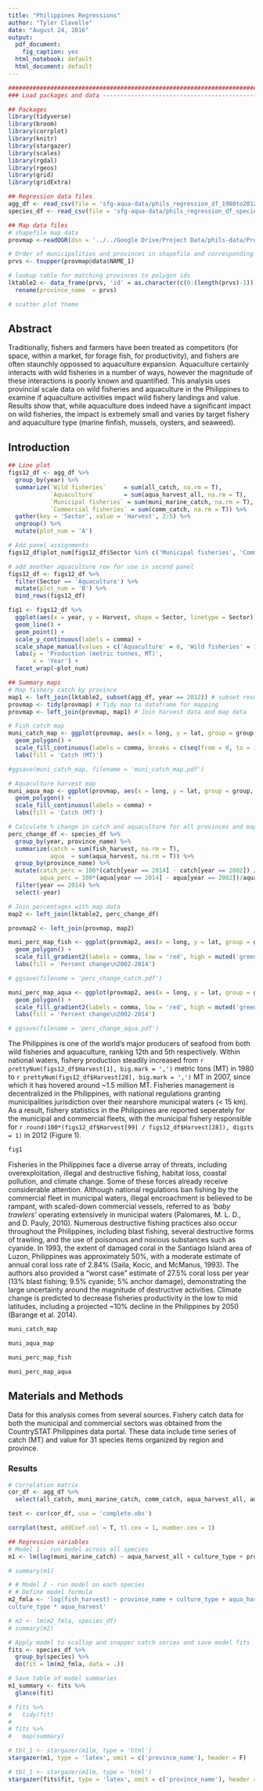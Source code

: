 ```yaml
---
title: "Philippines Regressions"
author: "Tyler Clavelle"
date: "August 24, 2016"
output:
  pdf_document:
    fig_caption: yes
  html_notebook: default
  html_document: default
---
```


```r
########################################################################
### Load packages and data ---------------------------------------------

## Packages
library(tidyverse)
library(broom)
library(corrplot)
library(knitr)
library(stargazer)
library(scales)
library(rgdal)
library(rgeos)
library(grid)
library(gridExtra)

## Regression data files
agg_df <- read_csv(file = 'sfg-aqua-data/phils_regression_df_1980to2012.csv') # aggregate provincial data from 1980 to 2012 
species_df <- read_csv(file = 'sfg-aqua-data/phils_regression_df_species_2002to2014.csv') # species level provincial data from 2002 to 2012

## Map data files
# shapefile map data
provmap <-readOGR(dsn = '../../Google Drive/Project Data/phils-data/Provinces', layer = 'Provinces', stringsAsFactors = F, verbose = F)

# Order of municipalities and provinces in shapefile and corresponding polygon id number
prvs <- toupper(provmap@data$NAME_1)

# lookup table for matching provinces to polygon ids
lktable2 <- data_frame(prvs, 'id' = as.character(c(0:(length(prvs)-1)))) %>%
  rename(province_name  = prvs)

# scatter plot theme

```

## Abstract
Traditionally, fishers and farmers have been treated as competitors (for space, within a market, for forage fish, for productivity), and fishers are often staunchly oppossed to aquaculture expansion. Aquaculture certainly interacts with wild fisheries in a number of ways, however the magnitude of these interactions is poorly known and quantified. This analysis uses provincial scale data on wild fisheries and aquaculture in the Philippines to examine if aquaculture activities impact wild fishery landings and value. Results show that, while aquaculture does indeed have a significant impact on wild fisheries, the impact is extremely small and varies by target fishery and aquaculture type (marine finfish, mussels, oysters, and seaweed). 

## Introduction

```r
## Line plot
figs12_df <- agg_df %>%
  group_by(year) %>%
  summarize(`Wild fisheries`     = sum(all_catch, na.rm = T),
            `Aquaculture`        = sum(aqua_harvest_all, na.rm = T),
            `Municipal fisheries` = sum(muni_marine_catch, na.rm = T),
            `Commercial fisheries` = sum(comm_catch, na.rm = T)) %>%
  gather(key = 'Sector', value = 'Harvest', 2:5) %>%
  ungroup() %>%
  mutate(plot_num = 'A')

# Add panel assignments
figs12_df$plot_num[figs12_df$Sector %in% c('Municipal fisheries', 'Commercial fisheries')] <- 'B'

# add another aquaculture row for use in second panel
figs12_df <- figs12_df %>%
  filter(Sector == 'Aquaculture') %>%
  mutate(plot_num = 'B') %>%
  bind_rows(figs12_df)

fig1 <- figs12_df %>%
  ggplot(aes(x = year, y = Harvest, shape = Sector, linetype = Sector)) +
  geom_line() +
  geom_point() +
  scale_y_continuous(labels = comma) +
  scale_shape_manual(values = c('Aquaculture' = 0, 'Wild fisheries' = 1, 'Municipal fisheries' = 7, 'Commercial fisheries' = 10)) +
  labs(y = 'Production (metric tonnes, MT)',
       x = 'Year') +
  facet_wrap(~plot_num)

## Summary maps
# Map fishery catch by province
map1 <- left_join(lktable2, subset(agg_df, year == 2012)) # subset results to most recent year available
provmap <- tidy(provmap) # Tidy map to dataframe for mapping
provmap <- left_join(provmap, map1) # Join harvest data and map data

# Fish catch map
muni_catch_map <- ggplot(provmap, aes(x = long, y = lat, group = group, fill = muni_marine_catch)) +
  geom_polygon() +
  scale_fill_continuous(labels = comma, breaks = c(seq(from = 0, to = 175000, by = 25000))) +
  labs(fill = 'Catch (MT)')

#ggsave(muni_catch_map, filename = 'muni_catch_map.pdf')

# Aquaculture harvest map
muni_aqua_map <- ggplot(provmap, aes(x = long, y = lat, group = group, fill = aqua_harvest_all)) +
  geom_polygon() +
  scale_fill_continuous(labels = comma) +
  labs(fill = 'Catch (MT)')

# Calculate % change in catch and aquaculture for all provinces and map with diverging scale
perc_change_df <- species_df %>%
  group_by(year, province_name) %>%
  summarize(catch = sum(fish_harvest, na.rm = T),
            aqua  = sum(aqua_harvest, na.rm = T)) %>%
  group_by(province_name) %>%
  mutate(catch_perc = 100*(catch[year == 2014] - catch[year == 2002]) / catch[year == 2002] ,
         aqua_perc = 100*(aqua[year == 2014] - aqua[year == 2002])/aqua[year == 2002]) %>%
  filter(year == 2014) %>%
  select(-year)

# Join percentages with map data
map2 <- left_join(lktable2, perc_change_df)

provmap2 <- left_join(provmap, map2) 

muni_perc_map_fish <- ggplot(provmap2, aes(x = long, y = lat, group = group, fill = catch_perc)) +
  geom_polygon() +
  scale_fill_gradient2(labels = comma, low = 'red', high = muted('green')) +
  labs(fill = 'Percent change\n2002-2014')

# ggsave(filename = 'perc_change_catch.pdf')

muni_perc_map_aqua <- ggplot(provmap2, aes(x = long, y = lat, group = group, fill = aqua_perc)) +
  geom_polygon() +
  scale_fill_gradient2(labels = comma, low = 'red', high = muted('green')) +
  labs(fill = 'Percent change\n2002-2014')

# ggsave(filename = 'perc_change_aqua.pdf')

```

The Philippines is one of the world's major producers of seafood from both wild fisheries and aquaculture, ranking 12th and 5th respectively. Within national waters, fishery production steadily increased from `r prettyNum(figs12_df$Harvest[1], big.mark = ',')` metric tons (MT) in 1980 to `r prettyNum(figs12_df$Harvest[28], big.mark = ',')` MT in 2007, since which it has hovered around ~1.5 million MT. Fisheries management is decentralized in the Philippines, with national regulations granting municipalities jurisdiction over their nearshore municipal waters (< 15 km). As a result, fishery statistics in the Philippines are reported seperately for the municipal and commercial fleets, with the municipal fishery responsible for `r round(100*(figs12_df$Harvest[99] / figs12_df$Harvest[28]), digits = 1)` in 2012 (Figure 1).

```r
fig1
```

Fisheries in the Philippines face a diverse array of threats, including overexploitation, illegal and destructive fishing, habitat loss, coastal pollution, and climate change. Some of these forces already receive considerable attention. Although national regulations ban fishing by the commercial fleet in municipal waters, illegal encroachment is believed to be rampant, with scaled-down commercial vessels, referred to as *'baby trawlers'* operating extensively in municipal waters (Palomares, M. L. D., and D. Pauly, 2010). Numerous destructive fishing practices also occur throughout the Philippines, including blast fishing, several destructive forms of trawling, and the use of poisonous and noxious substances such as cyanide. In 1993, the extent of damaged coral in the Santiago Island area of Luzon, Philippines was approximately 50%, with a moderate estimate of annual coral loss rate of 2.84% (Saila, Kocic, and McManus, 1993). The authors also provided a "worst case" estimate of 27.5% coral loss per year (13% blast fishing; 9.5% cyanide; 5% anchor damage), demonstrating the large uncertainty around the magnitude of destructive activities. Climate change is predicted to decrease fisheries productivity in the low to mid latitudes, including a projected ~10% decline in the Philippines by 2050 (Barange et al. 2014). 


```r
muni_catch_map
```


```r
muni_aqua_map
```


```r
muni_perc_map_fish
```
 
 
```r
muni_perc_map_aqua
```


## Materials and Methods
Data for this analysis comes from several sources. Fishery catch data for both the municipal and commercial sectors was obtained from the CountrySTAT Philippines data portal. These data include time series of catch (MT) and value for 31 species items organized by region and province.


### Results

```r

# Correlation matrix
cor_df <- agg_df %>%
  select(all_catch, muni_marine_catch, comm_catch, aqua_harvest_all, aqua_value, muni_value, comm_value, muni_price, comm_price, all_price)

test <- cor(cor_df, use = 'complete.obs')

corrplot(test, addCoef.col = T, tl.cex = 1, number.cex = 1)
```


```r

## Regression variables
# Model 1 - run model across all species
m1 <- lm(log(muni_marine_catch) ~ aqua_harvest_all + culture_type + province_name + aqua_harvest_all*culture_type, data = agg_df)

# summary(m1)

# # Model 2 - run model on each species
# # Define model formula
m2_fmla <- 'log(fish_harvest) ~ province_name + culture_type + aqua_harvest +
culture_type * aqua_harvest'

# m2 <- lm(m2_fmla, species_df)
# summary(m2)

# Apply model to scallop and snapper catch series and save model fits
fits <- species_df %>%
  group_by(species) %>%
  do(fit = lm(m2_fmla, data = .))

# Save table of model summaries
m1_summary <- fits %>%
  glance(fit)

# fits %>%
#   tidy(fit)
# 
# fits %>%
#   map(summary)

```


```r
# tbl_1 <- stargazer(m1lm, type = 'html')
stargazer(m1, type = 'latex', omit = c('province_name'), header = F)
```


```r
# tbl_1 <- stargazer(m1lm, type = 'html')
stargazer(fits$fit, type = 'latex', omit = c('province_name'), header = F)
```
